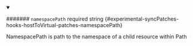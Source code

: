 
<details className="config-field" data-expandable="false" open>
<summary>

####### `namespacePath` <span className="config-field-required" data-required="false">required</span> <span className="config-field-type">string</span> <span className="config-field-default"></span> <span className="config-field-enum"></span> {#experimental-syncPatches-hooks-hostToVirtual-patches-namespacePath}

NamespacePath is path to the namespace of a child resource within Path

</summary>



</details>
